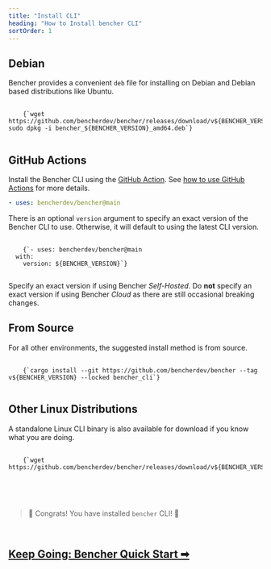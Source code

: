 ```yaml
---
title: "Install CLI"
heading: "How to Install bencher CLI"
sortOrder: 1
---
```



## Debian

Bencher provides a convenient `deb` file for installing on Debian
and Debian based distributions like Ubuntu.

<pre>
  <code>
    {`wget https://github.com/bencherdev/bencher/releases/download/v${BENCHER_VERSION}/bencher_${BENCHER_VERSION}_amd64.deb
sudo dpkg -i bencher_${BENCHER_VERSION}_amd64.deb`}
  </code>
</pre>

## GitHub Actions

Install the Bencher CLI using the [GitHub Action](https://github.com/marketplace/actions/bencher-cli).
See [how to use GitHub Actions](https://bencher.dev/docs/how-to/github-actions) for more details.

```yaml
- uses: bencherdev/bencher@main
```

There is an optional `version` argument to specify an exact version of the Bencher CLI to use.
Otherwise, it will default to using the latest CLI version.

<pre>
  <code>
    {`- uses: bencherdev/bencher@main
  with:
    version: ${BENCHER_VERSION}`}
  </code>
</pre>

Specify an exact version if using Bencher *Self-Hosted*.
Do __not__ specify an exact version if using Bencher *Cloud* as there are still occasional breaking changes.

## From Source

For all other environments, the suggested install method is from source.

<pre>
  <code>
    {`cargo install --git https://github.com/bencherdev/bencher --tag v${BENCHER_VERSION} --locked bencher_cli`}
  </code>
</pre>

## Other Linux Distributions

A standalone Linux CLI binary is also available for download
if you know what you are doing.

<pre>
  <code>
    {`wget https://github.com/bencherdev/bencher/releases/download/v${BENCHER_VERSION}/bencher`}
  </code>
</pre>

<br/>
<br/>

> 🐰 Congrats! You have installed <code>bencher</code> CLI! 🎉

<br/>

<h2><a href="/docs/tutorial/quick-start">Keep Going: Bencher Quick Start ➡</a></h2>
